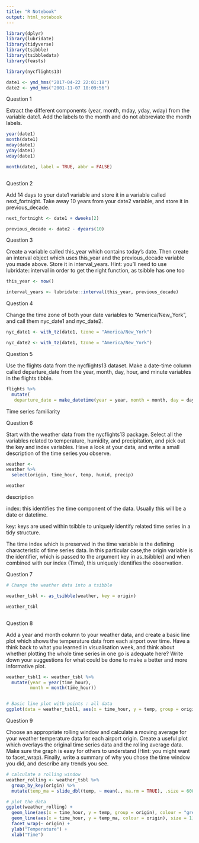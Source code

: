 ```yaml
---
title: "R Notebook"
output: html_notebook
---
```


```r

library(dplyr)
library(lubridate)
library(tidyverse)
library(tsibble)
library(tsibbledata)
library(feasts)

library(nycflights13)

```


```r


date1 <- ymd_hms("2017-04-22 22:01:18")
date2 <- ymd_hms("2001-11-07 10:09:56")

```

Question 1

Extract the different components (year, month, mday, yday, wday) from the variable date1. Add the labels to the month and do not abbreviate the month labels. 


```r

year(date1)
month(date1)
mday(date1)
yday(date1)
wday(date1)

month(date1, label = TRUE, abbr = FALSE)



```

Question 2

Add 14 days to your date1 variable and store it in a variable called next_fortnight. Take away 10 years from your date2 variable, and store it in previous_decade.


```r

next_fortnight <- date1 + dweeks(2)

previous_decade <- date2 - dyears(10)

```

Question 3

Create a variable called this_year which contains today’s date. Then create an interval object which uses this_year and the previous_decade variable you made above. Store it in interval_years. Hint: you’ll need to use lubridate::interval in order to get the right function, as tsibble has one too

```r
this_year <- now()

interval_years <- lubridate::interval(this_year, previous_decade)


```


Question 4

Change the time zone of both your date variables to “America/New_York”, and call them nyc_date1 and nyc_date2. 


```r
nyc_date1 <- with_tz(date1, tzone = "America/New_York")

nyc_date2 <- with_tz(date1, tzone = "America/New_York")


```

Question 5

Use the flights data from the nycflights13 dataset. Make a date-time column called departure_date from the year, month, day, hour, and minute variables in the flights tibble. 

```r

flights %>%
  mutate(
   departure_date = make_datetime(year = year, month = month, day = day, hour = hour, min = minute))

```


Time series familiarity

Question 6

Start with the weather data from the nycflights13 package. Select all the variables related to temperature, humidity, and precipitation, and pick out the key and index variables. Have a look at your data, and write a small description of the time series you observe. 


```r
weather <-
weather %>%
  select(origin, time_hour, temp, humid, precip)

weather


```

description

index: this identifies the time component of the data. Usually this will be a date or datetime.

key: keys are used within tsibble to uniquely identify related time series in a tidy structure.


The time index which is preserved in the time variable is the defining characteristic of time series data. In this particular case,the origin variable is the identifier, which is passed to the argument key in as_tsibble() and when combined with our index (Time), this uniquely identifies the observation.



Question 7
 

```r
# Change the weather data into a tsibble

weather_tsbl <- as_tsibble(weather, key = origin)

weather_tsbl



```

Question 8

Add a year and month column to your weather data, and create a basic line plot which shows the temperature data from each airport over time. Have a think back to what you learned in visualisation week, and think about whether plotting the whole time series in one go is adequate here? Write down your suggestions for what could be done to make a better and more informative plot. 


```r

weather_tsbl1 <- weather_tsbl %>% 
  mutate(year = year(time_hour),
         month = month(time_hour))


# Basic line plot with points : all data 
ggplot(data = weather_tsbl1, aes(x = time_hour, y = temp, group = origin)) + geom_line(aes(color=origin))


```

Question 9

Choose an appropriate rolling window and calculate a moving average for your weather temperature data for each airport origin. Create a useful plot which overlays the original time series data and the rolling average data. Make sure the graph is easy for others to understand (Hint: you might want to facet_wrap). Finally, write a summary of why you chose the time window you did, and describe any trends you see.

```r

# calculate a rolling window 
weather_rolling <- weather_tsbl %>% 
  group_by_key(origin) %>% 
  mutate(temp_ma = slide_dbl(temp, ~ mean(., na.rm = TRUE), .size = 600))

# plot the data 
ggplot(weather_rolling) + 
  geom_line(aes(x = time_hour, y = temp, group = origin), colour = "grey") + 
  geom_line(aes(x = time_hour, y = temp_ma, colour = origin), size = 1) + 
  facet_wrap(~ origin) + 
  ylab("Temperature") + 
  xlab("Time")


```






























































